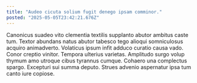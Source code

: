 ```yaml
---
title: "Audeo cicuta solium fugit denego ipsam comminor."
posted: "2025-05-05T23:42:21.676Z"
---
```


Canonicus suadeo vito clementia textilis supplanto abutor ambitus caste tum. Textor abundans natus abutor tabesco tego alioqui somniculosus acquiro animadverto. Volaticus ipsum infit adduco curatio causa vado.
Conor creptio vinitor. Tempora ulterius varietas. Amplitudo surgo volup thymum amo utroque cibus tyrannus cumque.
Cohaero una complectus spargo. Excepturi sui summa deputo. Strues advenio aspernatur ipsa tum canto iure copiose.
